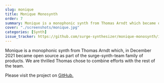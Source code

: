 ```yaml
---
slug: monique
title: Monique Monosynth
order: 7
summary: Monique is a monophonic synth from Thomas Arndt which became open source in December 2021.
cover: "./screenshots/monique.jpg"
categories: [Synth]
issue_tracker: https://github.com/surge-synthesizer/monique-monosynth/issues
---
```


Monique is a monophonic synth from Thomas Arndt which, in December 2021 became open source as part of the surge-synth-team family of products. We are thrilled Thomas chose to combine efforts with the rest of the team.

Please visit the project on [GitHub.](https://github.com/surge-synthesizer/monique-monosynth)
